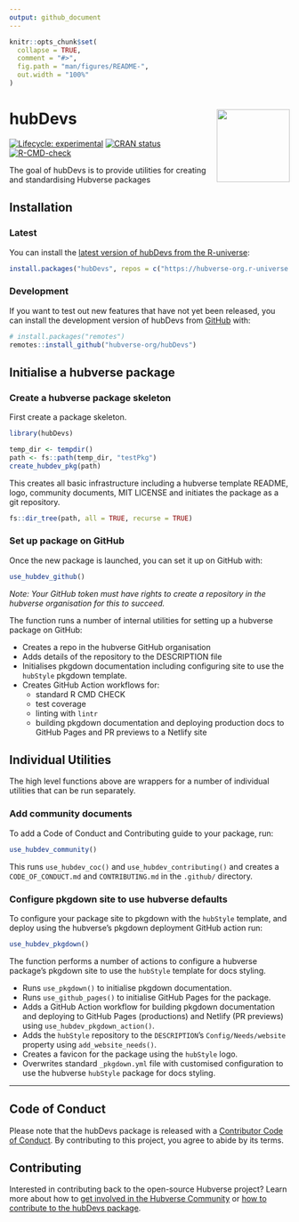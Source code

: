 ```yaml
---
output: github_document
---
```


<!-- README.md is generated from README.Rmd. Please edit that file -->

```r
knitr::opts_chunk$set(
  collapse = TRUE,
  comment = "#>",
  fig.path = "man/figures/README-",
  out.width = "100%"
)
```

# hubDevs <img src="man/figures/logo.png" align="right" height="131" alt="" />

<!-- badges: start -->

[![Lifecycle: experimental](https://img.shields.io/badge/lifecycle-experimental-orange.svg)](https://lifecycle.r-lib.org/articles/stages.html#experimental)
[![CRAN status](https://www.r-pkg.org/badges/version/hubDevs)](https://CRAN.R-project.org/package=hubDevs)
[![R-CMD-check](https://github.com/hubverse-org/hubDevs/actions/workflows/R-CMD-check.yaml/badge.svg)](https://github.com/hubverse-org/hubDevs/actions/workflows/R-CMD-check.yaml)

<!-- badges: end -->

The goal of hubDevs is to provide utilities for creating and standardising Hubverse packages

## Installation

### Latest

You can install the [latest version of hubDevs from the R-universe](https://hubverse-org.r-universe.dev/hubDevs):

```r
install.packages("hubDevs", repos = c("https://hubverse-org.r-universe.dev", "https://cloud.r-project.org"))
```

### Development

If you want to test out new features that have not yet been released, you can install the development version of hubDevs from [GitHub](https://github.com/) with:

```r
# install.packages("remotes")
remotes::install_github("hubverse-org/hubDevs")
```

## Initialise a hubverse package

### Create a hubverse package skeleton

First create a package skeleton.

```r
library(hubDevs)

temp_dir <- tempdir()
path <- fs::path(temp_dir, "testPkg")
create_hubdev_pkg(path)
```

This creates all basic infrastructure including a hubverse template README, logo, community documents, MIT LICENSE and initiates the package as a git repository.

```r
fs::dir_tree(path, all = TRUE, recurse = TRUE)
```

### Set up package on GitHub

Once the new package is launched, you can set it up on GitHub with:

```r
use_hubdev_github()
```

*Note: Your GitHub token must have rights to create a repository in the hubverse organisation for this to succeed.*

The function runs a number of internal utilities for setting up a hubverse package on GitHub:

- Creates a repo in the hubverse GitHub organisation
- Adds details of the repository to the DESCRIPTION file
- Initialises pkgdown documentation including configuring site to use the `hubStyle` pkgdown template.
- Creates GitHub Action workflows for:
  - standard R CMD CHECK
  - test coverage
  - linting with `lintr`
  - building pkgdown documentation and deploying production docs to GitHub Pages
    and PR previews to a Netlify site

## Individual Utilities

The high level functions above are wrappers for a number of individual utilities that can be run separately.

### Add community documents

To add a Code of Conduct and Contributing guide to your package, run:

```r
use_hubdev_community()
```

This runs `use_hubdev_coc()` and `use_hubdev_contributing()` and creates a `CODE_OF_CONDUCT.md` and `CONTRIBUTING.md` in the `.github/` directory.

### Configure pkgdown site to use hubverse defaults

To configure your package site to pkgdown with the `hubStyle` template, and deploy using the hubverse's pkgdown deployment GitHub action run:

```r
use_hubdev_pkgdown()
```

The function performs a number of actions to configure a hubverse package's pkgdown site to use the `hubStyle` template for docs styling.

- Runs `use_pkgdown()` to initialise pkgdown documentation.
- Runs `use_github_pages()` to initialise GitHub Pages for the package.
- Adds a GitHub Action workflow for building pkgdown documentation and deploying to GitHub Pages (productions) and Netlify (PR previews) using `use_hubdev_pkgdown_action()`.
- Adds the `hubStyle` repository to the `DESCRIPTION`'s `Config/Needs/website` property using `add_website_needs()`.
- Creates a favicon for the package using the `hubStyle` logo.
- Overwrites standard `_pkgdown.yml` file with customised configuration to use the hubverse `hubStyle` package for docs styling.

***

## Code of Conduct

Please note that the hubDevs package is released with a [Contributor Code of Conduct](.github/CODE_OF_CONDUCT.md). By contributing to this project, you agree to abide by its terms.

## Contributing

Interested in contributing back to the open-source Hubverse project?
Learn more about how to [get involved in the Hubverse Community](https://hubverse.io/en/latest/overview/contribute.html) or [how to contribute to the hubDevs package](.github/CONTRIBUTING.md).


